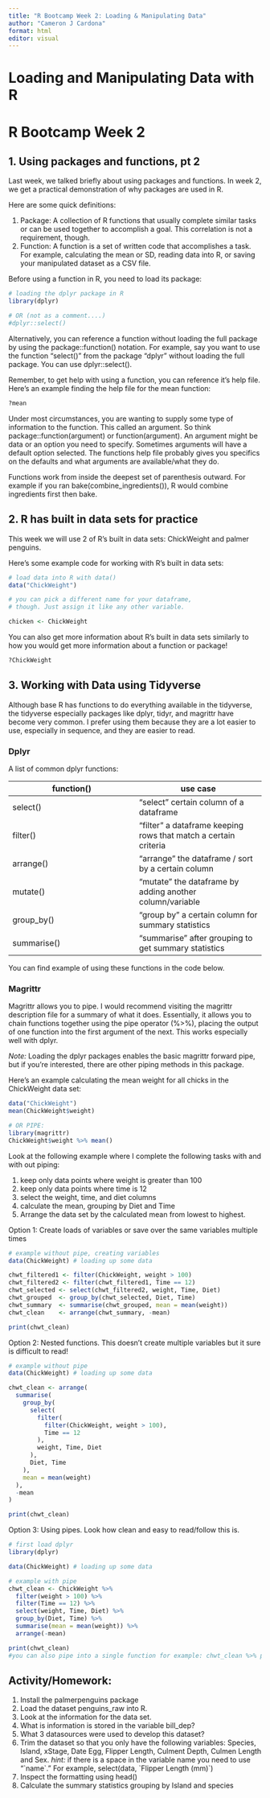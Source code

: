```yaml
---
title: "R Bootcamp Week 2: Loading & Manipulating Data"
author: "Cameron J Cardona"
format: html
editor: visual
---
```


# Loading and Manipulating Data with R

# R Bootcamp Week 2

## 1. Using packages and functions, pt 2

Last week, we talked briefly about using packages and functions. In week 2, we get a practical demonstration of why packages are used in R.

Here are some quick definitions:

1.  Package: A collection of R functions that usually complete similar tasks or can be used together to accomplish a goal. This correlation is not a requirement, though.
2.  Function: A function is a set of written code that accomplishes a task. For example, calculating the mean or SD, reading data into R, or saving your manipulated dataset as a CSV file.

Before using a function in R, you need to load its package:

```r
# loading the dplyr package in R
library(dplyr)

# OR (not as a comment....)
#dplyr::select()
```

Alternatively, you can reference a function without loading the full package by using the package::function() notation. For example, say you want to use the function "select()" from the package "dplyr" without loading the full package. You can use dplyr::select().

Remember, to get help with using a function, you can reference it's help file. Here's an example finding the help file for the mean function:

```r
?mean
```

Under most circumstances, you are wanting to supply some type of information to the function. This called an argument. So think package::function(argument) or function(argument). An argument might be data or an option you need to specify. Sometimes arguments will have a default option selected. The functions help file probably gives you specifics on the defaults and what arguments are available/what they do.

Functions work from inside the deepest set of parenthesis outward. For example if you ran bake(combine_ingredients()), R would combine ingredients first then bake.

## 2. R has built in data sets for practice

This week we will use 2 of R's built in data sets: ChickWeight and palmer penguins.

Here's some example code for working with R's built in data sets:

```r
# load data into R with data() 
data("ChickWeight")
```

```r
# you can pick a different name for your dataframe, 
# though. Just assign it like any other variable. 

chicken <- ChickWeight
```

You can also get more information about R's built in data sets similarly to how you would get more information about a function or package!

```r
?ChickWeight
```

## 3. Working with Data using Tidyverse

Although base R has functions to do everything available in the tidyverse, the tidyverse especially packages like dplyr, tidyr, and magrittr have become very common. I prefer using them because they are a lot easier to use, especially in sequence, and they are easier to read.

### Dplyr

A list of common dplyr functions:

| function() | use case |
|------------------------------------|------------------------------------|
| select() | "select" certain column of a dataframe |
| filter() | "filter" a dataframe keeping rows that match a certain criteria |
| arrange() | "arrange" the dataframe / sort by a certain column |
| mutate() | "mutate" the dataframe by adding another column/variable |
| group_by() | "group by" a certain column for summary statistics |
| summarise() | "summarise" after grouping to get summary statistics |

You can find example of using these functions in the code below.

### Magrittr

Magrittr allows you to pipe. I would recommend visiting the magrittr description file for a summary of what it does. Essentially, it allows you to chain functions together using the pipe operator (%\>%), placing the output of one function into the first argument of the next. This works especially well with dplyr.

*Note:* Loading the dplyr packages enables the basic magrittr forward pipe, but if you're interested, there are other piping methods in this package.

Here's an example calculating the mean weight for all chicks in the ChickWeight data set:

```r
data("ChickWeight")
mean(ChickWeight$weight)

# OR PIPE: 
library(magrittr)
ChickWeight$weight %>% mean()
```

Look at the following example where I complete the following tasks with and with out piping:

1.  keep only data points where weight is greater than 100
2.  keep only data points where time is 12
3.  select the weight, time, and diet columns
4.  calculate the mean, grouping by Diet and Time
5.  Arrange the data set by the calculated mean from lowest to highest.

Option 1: Create loads of variables or save over the same variables multiple times

```r
# example without pipe, creating variables  
data(ChickWeight) # loading up some data

chwt_filtered1 <- filter(ChickWeight, weight > 100)
chwt_filtered2 <- filter(chwt_filtered1, Time == 12)
chwt_selected <- select(chwt_filtered2, weight, Time, Diet)
chwt_grouped  <- group_by(chwt_selected, Diet, Time)
chwt_summary  <- summarise(chwt_grouped, mean = mean(weight))
chwt_clean    <- arrange(chwt_summary, -mean)

print(chwt_clean)
```

Option 2: Nested functions. This doesn't create multiple variables but it sure is difficult to read!

```r
# example without pipe 
data(ChickWeight) # loading up some data

chwt_clean <- arrange(
  summarise(
    group_by(
      select(
        filter(
          filter(ChickWeight, weight > 100),
          Time == 12
        ),
        weight, Time, Diet
      ),
      Diet, Time
    ),
    mean = mean(weight)
  ),
  -mean
)

print(chwt_clean)
```

Option 3: Using pipes. Look how clean and easy to read/follow this is.

```r

# first load dplyr
library(dplyr)

data(ChickWeight) # loading up some data

# example with pipe 
chwt_clean <- ChickWeight %>% 
  filter(weight > 100) %>% 
  filter(Time == 12) %>% 
  select(weight, Time, Diet) %>% 
  group_by(Diet, Time) %>% 
  summarise(mean = mean(weight)) %>%
  arrange(-mean)

print(chwt_clean)
#you can also pipe into a single function for example: chwt_clean %>% print()
```

## Activity/Homework:

1.  Install the palmerpenguins package
2.  Load the dataset penguins_raw into R.
3.  Look at the information for the data set.
4.  What is information is stored in the variable bill_dep?
5.  What 3 datasources were used to develop this dataset?
6.  Trim the dataset so that you only have the following variables: Species, Island, xStage, Date Egg, Flipper Length, Culment Depth, Culmen Length and Sex. *hint:* if there is a space in the variable name you need to use "\`name\`." For example, select(data, \`Flipper Length (mm)\`)
7.  Inspect the formatting using head()
8.  Calculate the summary statistics grouping by Island and species
